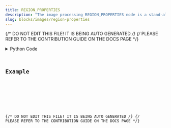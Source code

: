 ```yaml
---
title: REGION_PROPERTIES
description: "The image processing REGION_PROPERTIES node is a stand-alone visualizer for analyzing an input array of data."
slug: blocks/images/region-properties
---
```


{/* DO NOT EDIT THIS FILE! IT IS BEING AUTO GENERATED */}
{/* PLEASE REFER TO THE CONTRIBUTION GUIDE ON THE DOCS PAGE */}


<PythonDocsDisplay docstring={docstring} />
<details>
<summary>Python Code</summary>



<Code code={pythonCode} lang="py" wrap theme="dracula" />

[Find this Flojoy Block on GitHub](https://github.com/flojoy-ai/blocks/blob/main/blocks/IMAGES/REGION_PROPERTIES/REGION_PROPERTIES.py)

</details>

## Example


<GetHelpWidget />


<AppDisplay app={app} blockName="REGION_PROPERTIES" client:visible />


<Example />

{/* DO NOT EDIT THIS FILE! IT IS BEING AUTO GENERATED */}
{/* PLEASE REFER TO THE CONTRIBUTION GUIDE ON THE DOCS PAGE */}

